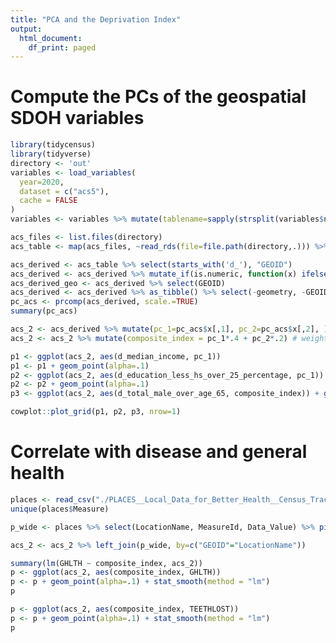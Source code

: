 ```yaml
---
title: "PCA and the Deprivation Index"
output:
  html_document:
    df_print: paged
---
```



# Compute the PCs of the geospatial SDOH variables

```r
library(tidycensus)
library(tidyverse)
directory <- 'out'
variables <- load_variables(
  year=2020,
  dataset = c("acs5"),
  cache = FALSE
) 
variables <- variables %>% mutate(tablename=sapply(strsplit(variables$name, "\\_"), function(arr) {arr[[1]]})) # comprehensive listing of all variables available in the acs 5 year

```


```r
acs_files <- list.files(directory)
acs_table <- map(acs_files, ~read_rds(file=file.path(directory,.))) %>% bind_rows() # sf file
```

```r
acs_derived <- acs_table %>% select(starts_with('d_'), "GEOID")
acs_derived <- acs_derived %>% mutate_if(is.numeric, function(x) ifelse(is.infinite(x), 0, x)) %>% na.omit()
acs_derived_geo <- acs_derived %>% select(GEOID)
acs_derived <- acs_derived %>% as_tibble() %>% select(-geometry, -GEOID)
pc_acs <- prcomp(acs_derived, scale.=TRUE)
summary(pc_acs)
```

```r
acs_2 <- acs_derived %>% mutate(pc_1=pc_acs$x[,1], pc_2=pc_acs$x[,2], ) %>% cbind(acs_derived_geo)
acs_2 <- acs_2 %>% mutate(composite_index = pc_1*.4 + pc_2*.2) # weight by the variance

p1 <- ggplot(acs_2, aes(d_median_income, pc_1))
p1 <- p1 + geom_point(alpha=.1)
p2 <- ggplot(acs_2, aes(d_education_less_hs_over_25_percentage, pc_1))
p2 <- p2 + geom_point(alpha=.1)
p3 <- ggplot(acs_2, aes(d_total_male_over_age_65, composite_index)) + geom_point(alpha=.1)

cowplot::plot_grid(p1, p2, p3, nrow=1)

```

# Correlate with disease and general health
```r
places <- read_csv("./PLACES__Local_Data_for_Better_Health__Census_Tract_Data_2022_release.csv.zip")
unique(places$Measure)

p_wide <- places %>% select(LocationName, MeasureId, Data_Value) %>% pivot_wider(names_from=MeasureId, values_from = Data_Value) # make in wide format, disease prevalence in each column

acs_2 <- acs_2 %>% left_join(p_wide, by=c("GEOID"="LocationName"))

summary(lm(GHLTH ~ composite_index, acs_2))
p <- ggplot(acs_2, aes(composite_index, GHLTH))
p <- p + geom_point(alpha=.1) + stat_smooth(method = "lm")
p

p <- ggplot(acs_2, aes(composite_index, TEETHLOST))
p <- p + geom_point(alpha=.1) + stat_smooth(method = "lm")
p

```

